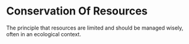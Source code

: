 # Conservation Of Resources

The principle that resources are limited and should be managed wisely, often in an ecological context.
